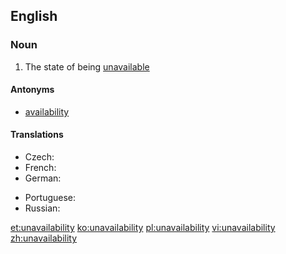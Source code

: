 ==English==
===Noun===
{{en-noun|unavailabilities|-}}

# The state of being [[unavailable]]

====Antonyms====
*[[availability]]

====Translations====
{{trans-top|state of being unavailable}}
* Czech: {{t-|cs|nedostupnost|f}}
* French: {{t+|fr|indisponibilité|f}}
* German: {{t-|de|Nichtverfügbarkeit|f}}
{{trans-mid}}
* Portuguese: {{t-|pt|indisponibilidade|f}}
* Russian: {{t+|ru|недоступность|f|tr=n'edostúpnost'|sc=syrl}}
{{trans-bottom}}

[[et:unavailability]]
[[ko:unavailability]]
[[pl:unavailability]]
[[vi:unavailability]]
[[zh:unavailability]]